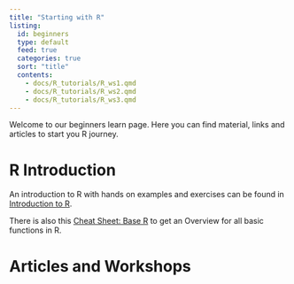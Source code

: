 ```yaml
---
title: "Starting with R"
listing:
  id: beginners
  type: default
  feed: true
  categories: true
  sort: "title"
  contents:
    - docs/R_tutorials/R_ws1.qmd
    - docs/R_tutorials/R_ws2.qmd
    - docs/R_tutorials/R_ws3.qmd
---
```


Welcome to our beginners learn page. Here you can find material, links and articles to start you R journey.

# R Introduction

An introduction to R with hands on examples and exercises can be found in [Introduction to R](https://nickhaf.github.io/r_tutorial/).

There is also this [Cheat Sheet: Base R](https://iqss.github.io/dss-workshops/R/Rintro/base-r-cheat-sheet.pdf) to get an Overview for all basic functions in R.

# Articles and Workshops

::: {beginners}
:::
